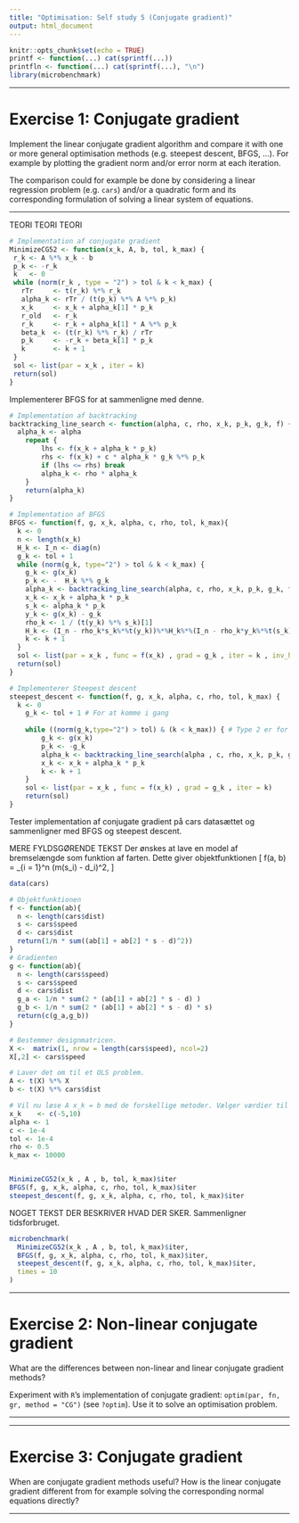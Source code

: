 ```yaml
---
title: "Optimisation: Self study 5 (Conjugate gradient)"
output: html_document
---
```


```r
knitr::opts_chunk$set(echo = TRUE)
printf <- function(...) cat(sprintf(...))
printfln <- function(...) cat(sprintf(...), "\n")
library(microbenchmark)
```
***
# Exercise 1: Conjugate gradient

Implement the linear conjugate gradient algorithm and compare it with one or more general optimisation methods (e.g. steepest descent, BFGS, ...). For example by plotting the gradient norm and/or error norm at each iteration.

The comparison could for example be done by considering a linear regression problem (e.g. `cars`) and/or a quadratic form and its corresponding formulation of solving a linear system of equations.

***
TEORI TEORI TEORI

```r
# Implementation af conjugate gradient
MinimizeCG52 <- function(x_k, A, b, tol, k_max) {
 r_k <- A %*% x_k - b
 p_k <- -r_k
 k   <- 0
 while (norm(r_k , type = "2") > tol & k < k_max) { 
   rTr     <- t(r_k) %*% r_k
   alpha_k <- rTr / (t(p_k) %*% A %*% p_k)
   x_k     <- x_k + alpha_k[1] * p_k
   r_old   <- r_k
   r_k     <- r_k + alpha_k[1] * A %*% p_k
   beta_k  <- (t(r_k) %*% r_k) / rTr
   p_k     <- -r_k + beta_k[1] * p_k
   k       <- k + 1
 }
 sol <- list(par = x_k , iter = k)
 return(sol)
}
```
Implementerer BFGS for at sammenligne med denne.

```r
# Implementation af backtracking
backtracking_line_search <- function(alpha, c, rho, x_k, p_k, g_k, f) {
  alpha_k <- alpha
	repeat { 
		lhs <- f(x_k + alpha_k * p_k)
		rhs <- f(x_k) + c * alpha_k * g_k %*% p_k
		if (lhs <= rhs) break
		alpha_k <- rho * alpha_k
	}
	return(alpha_k)
}

# Implementation af BFGS
BFGS <- function(f, g, x_k, alpha, c, rho, tol, k_max){
  k <- 0
  n <- length(x_k)
  H_k <- I_n <- diag(n)
  g_k <- tol + 1
  while (norm(g_k, type="2") > tol & k < k_max) {
    g_k <- g(x_k)
    p_k <- -  H_k %*% g_k
    alpha_k <- backtracking_line_search(alpha, c, rho, x_k, p_k, g_k, f)
    x_k <- x_k + alpha_k * p_k
    s_k <- alpha_k * p_k
    y_k <- g(x_k) - g_k
    rho_k <- 1 / (t(y_k) %*% s_k)[1]
    H_k <- (I_n - rho_k*s_k%*%t(y_k))%*%H_k%*%(I_n - rho_k*y_k%*%t(s_k)) + rho_k*s_k%*%t(s_k)
    k <- k + 1
  }
  sol <- list(par = x_k , func = f(x_k) , grad = g_k , iter = k , inv_hess = H_k)
  return(sol)
}

# Implementerer Steepest descent
steepest_descent <- function(f, g, x_k, alpha, c, rho, tol, k_max) {
  k <- 0
	g_k <- tol + 1 # For at komme i gang
	
	while ((norm(g_k,type="2") > tol) & (k < k_max)) { # Type 2 er for vektorer
		g_k <- g(x_k)
		p_k <- -g_k 
		alpha_k <- backtracking_line_search(alpha , c, rho, x_k, p_k, g_k, f)
		x_k <- x_k + alpha_k * p_k
		k <- k + 1
	}
	sol <- list(par = x_k , func = f(x_k) , grad = g_k , iter = k)
	return(sol)
}
```

Tester implementation af conjugate gradient på cars datasættet og sammenligner med BFGS og steepest descent.

MERE FYLDSGØRENDE TEKST
Der ønskes at lave en model af bremselængde som funktion af farten. Dette giver objektfunktionen 
\[
f(a, b) = \frac{1}{n} \sum_{i = 1}^n (m(s_i) - d_i)^2,
\]
```r
data(cars)

# Objektfunktionen
f <- function(ab){
  n <- length(cars$dist)
  s <- cars$speed
  d <- cars$dist
  return(1/n * sum((ab[1] + ab[2] * s - d)^2))
}
# Gradienten
g <- function(ab){
  n <- length(cars$speed)
  s <- cars$speed
  d <- cars$dist 
  g_a <- 1/n * sum(2 * (ab[1] + ab[2] * s - d) )
  g_b <- 1/n * sum(2 * (ab[1] + ab[2] * s - d) * s)
  return(c(g_a,g_b))
}

# Bestemmer designmatricen.
X <-  matrix(1, nrow = length(cars$speed), ncol=2)
X[,2] <- cars$speed

# Laver det om til et OLS problem.
A <- t(X) %*% X
b <- t(X) %*% cars$dist

# Vil nu løse A x_k = b med de forskellige metoder. Vælger værdier til funktionerne
x_k    <- c(-5,10)
alpha <- 1    
c <- 1e-4
tol <- 1e-4
rho <- 0.5
k_max <- 10000


MinimizeCG52(x_k , A , b, tol, k_max)$iter
BFGS(f, g, x_k, alpha, c, rho, tol, k_max)$iter
steepest_descent(f, g, x_k, alpha, c, rho, tol, k_max)$iter
```
NOGET TEKST DER BESKRIVER HVAD DER SKER.
Sammenligner tidsforbruget.
```r
microbenchmark(
  MinimizeCG52(x_k , A , b, tol, k_max)$iter,
  BFGS(f, g, x_k, alpha, c, rho, tol, k_max)$iter,
  steepest_descent(f, g, x_k, alpha, c, rho, tol, k_max)$iter,
  times = 10
)
```



***
# Exercise 2: Non-linear conjugate gradient

What are the differences between non-linear and linear conjugate gradient methods? 

Experiment with `R`'s implementation of conjugate gradient: `optim(par, fn, gr, method = "CG")` (see `?optim`). Use it to solve an optimisation problem.

***

***

# Exercise 3: Conjugate gradient

When are conjugate gradient methods useful? How is the linear conjugate gradient different from for example solving the corresponding normal equations directly?

***